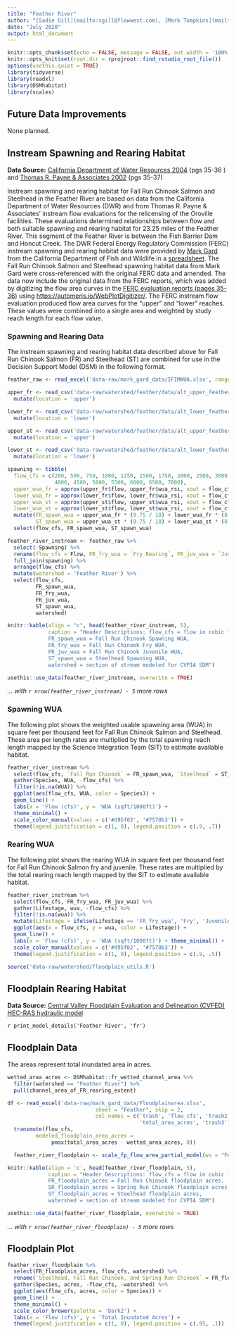 ```yaml
---
title: "Feather River"
author: "[Sadie Gill](mailto:sgill@flowwest.com), [Mark Tompkins](mailto:mtompkins@flowwest.com)" 
date: "July 2020"
output: html_document
---
```

```r
knitr::opts_chunk$set(echo = FALSE, message = FALSE, out.width = '100%')
knitr::opts_knit$set(root.dir = rprojroot::find_rstudio_root_file())
options(usethis.quiet = TRUE)
library(tidyverse)
library(readxl)
library(DSMhabitat)
library(scales)
```
## Future Data Improvements
None planned. 

## Instream Spawning and Rearing Habitat
**Data Source:** [California Department of Water Resources 2004](https://s3-us-west-2.amazonaws.com/cvpiahabitat-r-package/cvpia-sit-model-inputs/Feather_FERC_IFIM_Phase_2.pdf){target="_blank"} (pgs 35-36 ) and [Thomas R. Payne & Associates 2002](https://s3-us-west-2.amazonaws.com/cvpiahabitat-r-package/cvpia-sit-model-inputs/Payne2002_FeatherRiverIFIM+7-22-02.pdf){target="_blank"} (pgs 35-37)

Instream spawning and rearing habitat for Fall Run Chinook Salmon and Steelhead in the Feather River are based on data from the California Department of Water Resources (DWR) and from Thomas R. Payne & Associates' instream flow evaluations for the relicensing of the Oroville facilities. These evaluations determined relationships between flow and both suitable spawning and rearing habitat for 23.25 miles of the Feather River. This segment of the Feather River is between the Fish Barrier Dam and Honcut Creek. The DWR Federal Energy Regulatory Commission (FERC) instream spawning and rearing habitat data were provided by [Mark Gard](mailto:Mark.Gard@Wildlife.ca.gov) from the California Department of Fish and Wildlife in a [spreadsheet](https://cvpiahabitat-r-package.s3-us-west-2.amazonaws.com/IFIMWUA.xlsx). The Fall Run Chinook Salmon and Steelhead spawning habitat data from Mark Gard were cross-referenced with the original FERC data and amended. The data now include the original data from the FERC reports, which was added by digitizing the flow area curves in the [FERC evaluation reports (pages 35-36)](https://s3-us-west-2.amazonaws.com/cvpiahabitat-r-package/cvpia-sit-model-inputs/Feather_FERC_IFIM_Phase_2.pdf) using <https://automeris.io/WebPlotDigitizer/>. The FERC instream flow evaluation produced flow area curves for the "upper" and "lower" reaches. These values were combined into a single area and weighted by study reach length for each flow value.

### Spawning and Rearing Data
The instream spawning and rearing habitat data described above for Fall Run Chinook Salmon (FR) and Steelhead (ST) are combined for use in the Decision Support Model (DSM) in the following format.
```r
feather_raw <- read_excel('data-raw/mark_gard_data/IFIMWUA.xlsx', range = "A1:D8", sheet = 'Feather')

upper_fr <- read_csv('data-raw/watershed/feather/data/alt_upper_feather_spawn_wua_rsi.csv') %>%
  mutate(location = 'upper')

lower_fr <- read_csv('data-raw/watershed/feather/data/alt_lower_feather_spawn_wua_rsi.csv') %>%
  mutate(location = 'lower')

upper_st <- read_csv('data-raw/watershed/feather/data/alt_upper_feather_spawn_wua_rsi_steelhead.csv') %>%
  mutate(location = 'upper')

lower_st <- read_csv('data-raw/watershed/feather/data/alt_lower_feather_spawn_wua_rsi_steelhead.csv') %>%
  mutate(location = 'lower')

spawning <- tibble(
  flow_cfs = c(200, 500, 750, 1000, 1250, 1500, 1750, 2000, 2500, 3000, 3500, 
               4000, 4500, 5000, 5500, 6000, 6500, 7000),
  upper_wua_fr = approx(upper_fr$flow, upper_fr$wua_rsi, xout = flow_cfs, rule = 2)$y,
  lower_wua_fr = approx(lower_fr$flow, lower_fr$wua_rsi, xout = flow_cfs, rule = 2)$y,
  upper_wua_st = approx(upper_st$flow, upper_st$wua_rsi, xout = flow_cfs, rule = 2)$y,
  lower_wua_st = approx(lower_st$flow, lower_st$wua_rsi, xout = flow_cfs, rule = 2)$y) %>% 
  mutate(FR_spawn_wua = upper_wua_fr * (9.75 / 18) + lower_wua_fr * (8.25 / 18),
         ST_spawn_wua = upper_wua_st * (9.75 / 18) + lower_wua_st * (8.25 / 18)) %>%
  select(flow_cfs, FR_spawn_wua, ST_spawn_wua)

feather_river_instream <- feather_raw %>% 
  select(-Spawning) %>% 
  rename(flow_cfs = Flow, FR_fry_wua = `Fry Rearing`, FR_juv_wua = `Juv Rearing`) %>% 
  full_join(spawning) %>% 
  arrange(flow_cfs) %>% 
  mutate(watershed = 'Feather River') %>%
  select(flow_cfs,
         FR_spawn_wua,
         FR_fry_wua,
         FR_juv_wua,
         ST_spawn_wua,
         watershed)

knitr::kable(align = "c", head(feather_river_instream, 5), 
             caption = "Header Descriptions: flow_cfs = flow in cubic feet per second,
             FR_spawn_wua = Fall Run Chinook Spawning WUA, 
             FR_fry_wua = Fall Run Chinook Fry WUA, 
             FR_juv_wua = Fall Run Chinook Juvenile WUA, 
             ST_spawn_wua = Steelhead Spawning WUA,
             watershed = section of stream modeled for CVPIA SDM")

usethis::use_data(feather_river_instream, overwrite = TRUE)
```

*... with `r nrow(feather_river_instream) - 5` more rows*

### Spawning WUA
The following plot shows the weighted usable spawning area (WUA) in square feet per thousand feet for Fall Run Chinook Salmon and Steelhead. These area per length rates are multiplied by the total spawning reach length mapped by the Science Integration Team (SIT) to estimate available habitat. 
```r
feather_river_instream %>% 
  select(flow_cfs, `Fall Run Chinook` = FR_spawn_wua, `Steelhead` = ST_spawn_wua) %>% 
  gather(Species, WUA, -flow_cfs) %>% 
  filter(!is.na(WUA)) %>% 
  ggplot(aes(flow_cfs, WUA, color = Species)) +
  geom_line() +
  labs(x = 'Flow (cfs)', y = 'WUA (sqft/1000ft)') + 
  theme_minimal() + 
  scale_color_manual(values = c('#d95f02', '#7570b3')) +
  theme(legend.justification = c(1, 0), legend.position = c(.9, .7))
```
 
### Rearing WUA
The following plot shows the rearing WUA in square feet per thousand feet for Fall Run Chinook Salmon fry and juvenile. These rates are multiplied by the total rearing reach length mapped by the SIT to estimate available habitat.  
```r
feather_river_instream %>% 
  select(flow_cfs, FR_fry_wua, FR_juv_wua) %>% 
  gather(Lifestage, wua, -flow_cfs) %>% 
  filter(!is.na(wua)) %>% 
  mutate(Lifestage = ifelse(Lifestage == 'FR_fry_wua', 'Fry', 'Juvenile')) %>% 
  ggplot(aes(x = flow_cfs, y = wua, color = Lifestage)) +
  geom_line() +
  labs(x = 'Flow (cfs)', y = 'WUA (sqft/1000ft)') + theme_minimal() +
  scale_color_manual(values = c('#d95f02', '#7570b3')) +
  theme(legend.justification = c(1, 0), legend.position = c(.9, .5))
```
```r
source('data-raw/watershed/floodplain_utils.R')
```

## Floodplain Rearing Habitat
**Data Source:** [Central Valley Floodplain Evaluation and Delineation (CVFED) HEC-RAS hydraulic model](https://s3-us-west-2.amazonaws.com/cvpiahabitat-r-package/cvpia-sit-model-inputs/CombinedTM_IQAR_Final-FULL-REPORT_20140206.pdf){target="_blank"}

`r print_model_details('Feather River', 'fr')`

## Floodplain Data
The areas represent total inundated area in acres.    
```r
wetted_area_acres <- DSMhabitat::fr_wetted_channel_area %>% 
  filter(watershed == "Feather River") %>% 
  pull(channel_area_of_FR_rearing_extent)

df <- read_excel('data-raw/mark_gard_data/Floodplainarea.xlsx', 
                            sheet = "Feather", skip = 2, 
                            col_names = c('trash', 'flow_cfs', 'trash2', 
                                          'total_area_acres', 'trash3')) %>% 
  transmute(flow_cfs,
         modeled_floodplain_area_acres = 
              pmax(total_area_acres - wetted_area_acres, 0))

  feather_river_floodplain <- scale_fp_flow_area_partial_model(ws = "Feather River", df)

knitr::kable(align = 'c', head(feather_river_floodplain, 5), 
             caption = "Header Descriptions: flow_cfs = flow in cubic feet per second,
             FR_floodplain_acres = Fall Run Chinook floodplain acres, 
             SR_floodplain_acres = Spring Run Chinook floodplain acres, 
             ST_floodplain_acres = Steelhead floodplain acres,
             watershed = section of stream modeled for CVPIA SDM")

usethis::use_data(feather_river_floodplain, overwrite = TRUE)
```

*... with `r nrow(feather_river_floodplain) - 5` more rows*

## Floodplain Plot
```r
feather_river_floodplain %>% 
  select(FR_floodplain_acres, flow_cfs, watershed) %>%
  rename(`Steelhead, Fall Run Chinook, and Spring Run Chinook` = FR_floodplain_acres) %>% 
  gather(Species, acres, -flow_cfs, -watershed) %>% 
  ggplot(aes(flow_cfs, acres, color = Species)) +
  geom_line() +
  theme_minimal() +
  scale_color_brewer(palette = 'Dark2') +
  labs(x = 'Flow (cfs)', y = 'Total Inundated Acres') +
  theme(legend.justification = c(1, 0), legend.position = c(.95, .1))
```
